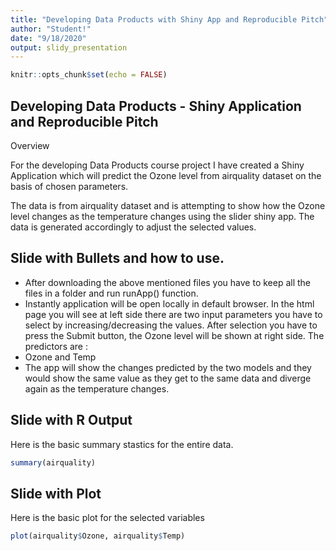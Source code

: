 ```yaml
---
title: "Developing Data Products with Shiny App and Reproducible Pitch"
author: "Student!"
date: "9/18/2020"
output: slidy_presentation
---
```


```r
knitr::opts_chunk$set(echo = FALSE)
```

## Developing Data Products - Shiny Application and Reproducible Pitch

Overview

For the developing Data Products course project I have created a Shiny Application which will predict the Ozone level from airquality dataset on the basis of chosen parameters.

The data is from airquality dataset and is attempting to show how the Ozone level changes as the temperature changes using the slider shiny app.  The data is generated accordingly to adjust the selected values.


## Slide with Bullets and how to use.

- After downloading the above mentioned files you have to keep all the files in a folder and run runApp() function. 
- Instantly application will be open locally in default browser. In the html page you will see at left side there are two input parameters you have to select by increasing/decreasing the values. After selection you have to press the Submit button, the Ozone level will be shown at right side.
The predictors are :
- Ozone and Temp
- The app will show the changes predicted by the two models and they would show the same value as they get to the same data and diverge again as the temperature changes.

## Slide with R Output
Here is the basic summary stastics for the entire data.
```r
summary(airquality)
```

## Slide with Plot
Here is the basic plot for the selected variables
```r
plot(airquality$Ozone, airquality$Temp)
```

